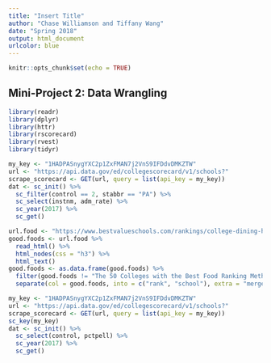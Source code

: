 ```yaml
---
title: "Insert Title"
author: "Chase Williamson and Tiffany Wang"
date: "Spring 2018"
output: html_document
urlcolor: blue
---
```


```r
knitr::opts_chunk$set(echo = TRUE)
```

## Mini-Project 2: Data Wrangling

```r
library(readr)
library(dplyr)
library(httr)
library(rscorecard)
library(rvest)
library(tidyr)
```


```r
my_key <- "1HADPASnygYXC2p1ZxFMAN7j2VnS9IFDdvDMKZTW"
url <- "https://api.data.gov/ed/collegescorecard/v1/schools?"
scrape_scorecard <- GET(url, query = list(api_key = my_key))
dat <- sc_init() %>%
  sc_filter(control == 2, stabbr == "PA") %>%
  sc_select(instnm, adm_rate) %>%
  sc_year(2017) %>%
  sc_get() 

url.food <- "https://www.bestvalueschools.com/rankings/college-dining-halls/"
good.foods <- url.food %>%
  read_html() %>%
  html_nodes(css = "h3") %>%
  html_text()
good.foods <- as.data.frame(good.foods) %>%
  filter(good.foods != "The 50 Colleges with the Best Food Ranking Methodology") %>%
  separate(col = good.foods, into = c("rank", "school"), extra = "merge")
```

```r
my_key <- "1HADPASnygYXC2p1ZxFMAN7j2VnS9IFDdvDMKZTW"
url <- "https://api.data.gov/ed/collegescorecard/v1/schools?"
scrape_scorecard <- GET(url, query = list(api_key = my_key))
sc_key(my_key)
dat <- sc_init() %>%
  sc_select(control, pctpell) %>%
  sc_year(2017) %>%
  sc_get() 
```

